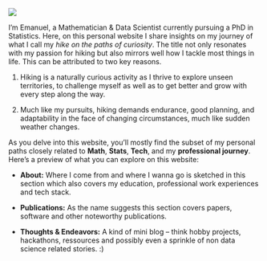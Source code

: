 ![](images/protected/hithere.png){fig-align="center"}

I'm Emanuel, a Mathematician & Data Scientist currently pursuing a PhD in Statistics. Here, on this personal website I share insights on my journey of what I call my *hike on the paths of curiosity*. The title not only resonates with my passion for hiking but also mirrors well how I tackle most things in life. This can be attributed to two key reasons.

1. Hiking is a naturally curious activity as I thrive to explore unseen territories, to challenge myself as well as to get better and grow with every step along the way. 

2. Much like my pursuits, hiking demands endurance, good planning, and adaptability in the face of changing circumstances, much like sudden weather changes.

As you delve into this website, you'll mostly find the subset of my personal paths closely related to **Math**, **Stats**, **Tech**, and my **professional journey**. Here's a preview of what you can explore on this website:

- **About:** Where I come from and where I wanna go is sketched in this section which also covers my education, professional work experiences and tech stack. 

- **Publications:** As the name suggests this section covers papers, software and other noteworthy publications.

- **Thoughts & Endeavors:** A kind of mini blog – think hobby projects, hackathons, ressources and possibly even a sprinkle of non data science related stories. :) 

